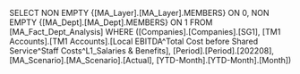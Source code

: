 SELECT NON EMPTY {[MA_Layer].[MA_Layer].MEMBERS} ON 0, NON EMPTY {[MA_Dept].[MA_Dept].MEMBERS} ON 1 FROM [MA_Fact_Dept_Analysis] WHERE ([Companies].[Companies].[SG1], [TM1 Accounts].[TM1 Accounts].[Local EBITDA^Total Cost before Shared Service^Staff Costs^L1_Salaries & Benefits], [Period].[Period].[202208], [MA_Scenario].[MA_Scenario].[Actual], [YTD-Month].[YTD-Month].[Month])